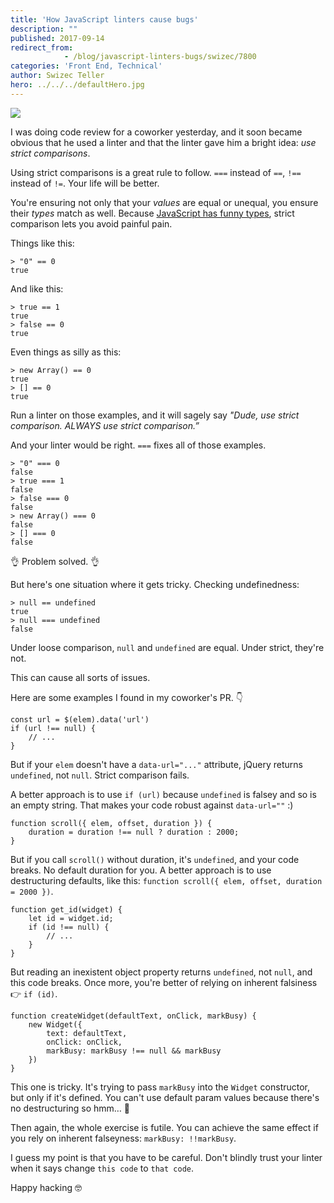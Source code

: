 ```yaml
---
title: 'How JavaScript linters cause bugs'
description: ""
published: 2017-09-14
redirect_from: 
            - /blog/javascript-linters-bugs/swizec/7800
categories: 'Front End, Technical'
author: Swizec Teller
hero: ../../../defaultHero.jpg
---
```

![](./img/blog-wp-content-uploads-2017-09-DJoDVIiVYAAOcPs.jpg-large.jpg)



I was doing code review for a coworker yesterday, and it soon became obvious that he used a linter and that the linter gave him a bright idea: _use strict comparisons_.



Using strict comparisons is a great rule to follow. `===` instead of `==`, `!==` instead of `!=`. Your life will be better.



You're ensuring not only that your _values_ are equal or unequal, you ensure their _types_ match as well. Because [JavaScript has funny types](https://www.destroyallsoftware.com/talks/wat), strict comparison lets you avoid painful pain.



Things like this:



```
> "0" == 0
true
```



And like this:



```
> true == 1
true
> false == 0
true
```



Even things as silly as this:



```
> new Array() == 0
true
> [] == 0
true
```



Run a linter on those examples, and it will sagely say _"Dude, use strict comparison. ALWAYS use strict comparison.”_



And your linter would be right. `===` fixes all of those examples.



```
> "0" === 0
false
> true === 1
false
> false === 0
false
> new Array() === 0
false
> [] === 0
false
```



👌 Problem solved. 👌



But here's one situation where it gets tricky. Checking undefinedness:



```
> null == undefined
true
> null === undefined
false
```



Under loose comparison, `null` and `undefined` are equal. Under strict, they're not.



This can cause all sorts of issues.



Here are some examples I found in my coworker's PR. 👇



```
const url = $(elem).data('url')
if (url !== null) {
    // ...
}
```



But if your `elem` doesn't have a `data-url="..."` attribute, jQuery returns `undefined`, not `null`. Strict comparison fails.



A better approach is to use `if (url)` because `undefined` is falsey and so is an empty string. That makes your code robust against `data-url=""` :)



```
function scroll({ elem, offset, duration }) {
    duration = duration !== null ? duration : 2000;
}
```



But if you call `scroll()` without duration, it's `undefined`, and your code breaks. No default duration for you. A better approach is to use destructuring defaults, like this: `function scroll({ elem, offset, duration = 2000 })`.



```
function get_id(widget) {
    let id = widget.id;
    if (id !== null) {
        // ...
    }
}
```



But reading an inexistent object property returns `undefined`, not `null`, and this code breaks. Once more, you're better of relying on inherent falsiness 👉 `if (id)`.



```
function createWidget(defaultText, onClick, markBusy) {
    new Widget({
        text: defaultText,
        onClick: onClick,
        markBusy: markBusy !== null && markBusy
    })
}
```



This one is tricky. It's trying to pass `markBusy` into the `Widget` constructor, but only if it's defined. You can't use default param values because there's no destructuring so hmm… 🤔



Then again, the whole exercise is futile. You can achieve the same effect if you rely on inherent falseyness: `markBusy: !!markBusy`.



I guess my point is that you have to be careful. Don't blindly trust your linter when it says change `this code` to `that code`.



Happy hacking 🤓